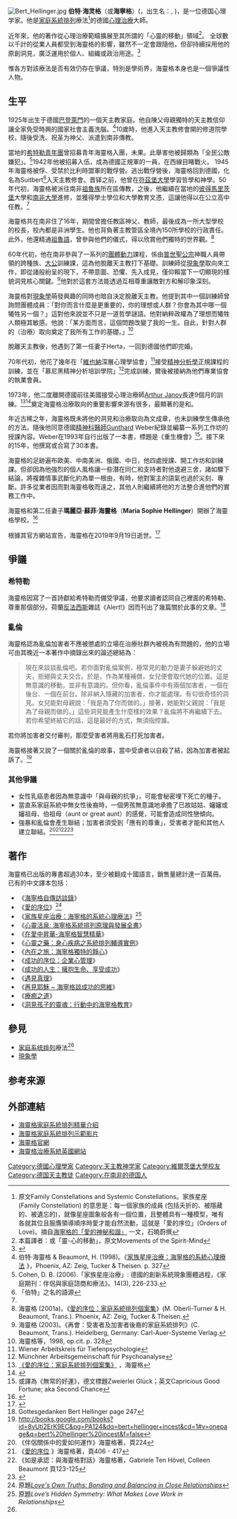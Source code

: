 {{orphan|time=2014-02-08T05:02:42+00:00}}
[[File:Bert_Hellinger.jpg|thumb]]
'''伯特·海灵格'''（或'''海寧格'''）({{lang-de|Bert Hellinger}}，出生名：{{lang|de|Anton Hellinger}}, {{bd|1925年|12月16日|2019年|9月19日|catIdx=Hellinger}})，是一位德国心理学家。他是[[家庭系統排列|家庭系統排列]]療法<ref name="Constellation">原文Family Constellations and Systemic Constellations。家族星座 (Family Constellation) 的意思是：每一個家族的成員 (包括夭折的、被隱藏的、被遺忘的)，就像星座圖象般各有一個位置，且整體具有一種模型，唯有各就其位且服膺領導順序時愛才能自然流動，這就是「愛的序位」(Orders of Love)。摘自[http://www.iali.com.tw/journal/journal-941111.htm 海寧格的「愛的神秘和諧」] {{Wayback|url=http://www.iali.com.tw/journal/journal-941111.htm |date=20130304112740 }}一文，石曉蔚撰</ref>的德國[[心理治療|心理治療]]大師。

近年來，他的著作從心理治療範疇擴展至其所謂的「心靈的移動」領域<ref>本篇譯者：或「靈-心的移動」，原文Movements of the Spirit-Mind</ref>。
全球數以千計的從業人員都受到海靈格的影響，雖然不一定會跟隨他，但卻持續採用他的原創洞見，廣泛運用於個人、組織或政治用途。<ref>{{cite web |url=http://www.iag-kongress.com/2007/en/ |title=存档副本 |accessdate=2008-09-06 |deadurl=yes |archiveurl=https://web.archive.org/web/20081227200436/http://www.iag-kongress.com/2007/en/ |archivedate=2008-12-27 }}</ref>

惟各方對該療法是否有效仍存在爭議，特別是學術界，海靈格本身也是一個爭議性人物。

== 生平 ==
1925年出生于德國[[巴登|巴登]][[萊門_(巴登－符騰堡州)|萊門]]的一個天主教家庭。他自陳父母親獨特的天主教信仰讓全家免受時興的國家社會主義洗腦。<ref>伯特·海靈格 & Beaumont, H. (1998)。《[http://www.books.com.tw/products/0010175758 家族星座治療：海寧格的系統心理療法] {{Wayback|url=http://www.books.com.tw/products/0010175758 |date=20160203041645 }}》，Phoenix, AZ: Zeig, Tucker & Theisen. p. 327</ref>10歲時，他進入天主教修會開的修道院學校，隨後受洗、祝圣为神父、派遣到南非傳教。

當地的[[希特勒青年團|希特勒青年團]]曾招募青年海靈格​入團，未果。此舉害他被歸類為「全民公敵嫌犯」。<ref name="Cohen2006">Cohen, D. B. (2006).「家族星座治療」: 德國的創新系統現象團體過程，《家庭期刊：伴侶與家庭諮商和療法》。14(3), 226-233.</ref>1942年他被招募入伍，成為德國正規軍的一員，在西線目睹戰火。 1945年海靈格被俘、受禁於比利時盟軍的戰俘營。逃出戰俘營後，海靈格回到德國，化名為Suitbert<ref>「伯特」之名的語源</ref>入天主教修會。晋铎之前，他曾在[[维尔茨堡大学|符茲堡大學]]學習哲學和神學。50年代初，海靈格被派往南非[[祖魯族|祖魯族]]所在區傳教，之後，他繼續在當地的[[彼得馬里茨堡|彼得馬里茨堡]]大學和[[南非大學|南非大學]]進修，並獲得學士學位和大學教育文憑，這讓他得以在公立高中任教。<ref name="Cohen2006"/>

海靈格共在南非住了16年，期間曾擔任教區神父、教師，最後成為一所大型學校的校長，校內都是非洲學生。他也背負著主教管區全境內150所學校的行政責任。此外，他還精通[[祖魯語|祖魯語]]，曾參與他們的儀式，得以欣賞他們獨特的世界觀。<ref>海靈格 (2001a)。《[http://baike.baidu.com/view/1892868.htm 愛的序位：家庭系統排列個案集]》(M. Oberli-Turner & H. Beaumont, Trans.).  Phoenix, AZ: Zeig, Tucker & Theisen.</ref>

60年代初，他在南非參與了一系列的[[群体动力学|團體動力]]課程，係由[[普世聖公宗|普世聖公宗]]神職人員帶領的跨種族、[[普世教會合一運動|大公]]訓練課，這為他脫離天主教打下基礎。訓練師從[[現象學|現象學]]取向來工作，即從諸般紛呈的現下，不帶意圖、恐懼、先入成見，僅仰賴當下一切顯現的樣貌洞見核心關鍵。<ref>海靈格 (2003)。《再會：受害者及加害者後裔的家庭系統排列》(C. Beaumont, Trans.).  Heidelberg, Germany: Carl-Auer-Systeme Verlag.</ref>他對於這套方法能透過互相尊重讓敵對方和解印象深刻。

海靈格對[[現象學|現象學]]萌發興趣的同時也暗自決定脫離天主教。他提到其中一個訓練師曾詢問團體成員：「對你而言什麼是更重要的，你的理想或人群？你會為其中哪一個犧牲另一個？」這對他來說並不只是一道哲學謎語。他對納粹政權為了理想而犧牲人類極其敏感。他說：「某方面而言，這個問題改變了我的一生。自此，針對人群的（治療）取向奠定了我所有工作的基礎。」<ref>海靈格等，1998, op.cit. p. 328</ref>

脫離天主教後，他遇到了第一任妻子Herta，一回到德國他們即完婚。

70年代初，他花了幾年在「[[維也納|維也納]]深層心理學協會」<ref>Wiener Arbeitskreis für Tiefenpsychologie</ref>接受[[精神分析學|精神分析學]]正規課程的訓練，並在「慕尼黑精神分析培訓學院」<ref>Münchner Arbeitsgemeinschaft für Psychoanalyse</ref>完成訓練，爾後被接納為他們專業協會的執業會員。

1973年，他二度離開德國前往美國接受心理治療師[[Arthur_Janov|Arthur Janov]]長達9個月的訓練。<ref>[http://www.books.com.tw/products/0010251552 《愛的序位：家庭系統排列個案集》] {{Wayback|url=http://www.books.com.tw/products/0010251552 |date=20150907032944 }}，海靈格</ref><ref>{{Cite web |url=http://books.google.es/books?id=BxdlUyIrVLcC&pg=PA1&dq=arthur+janov+germany&lr=&num=100&as_brr=3&cd=4#v=onepage&q=arthur%20janov%20germany&f=false |title=《家庭系統排列：揭露家庭起源地實用指南》 |access-date=2016-02-02 |archive-date=2014-10-23 |archive-url=https://web.archive.org/web/20141023154914/http://books.google.es/books?id=BxdlUyIrVLcC&pg=PA1&dq=arthur+janov+germany&lr=&num=100&as_brr=3&cd=4#v=onepage&q=arthur%20janov%20germany&f=false |dead-url=yes }}</ref>奠定海靈格治療取向的重要影響來源有很多，最顯著的是{{link-en|Eric Berne|Eric Berne}}和{{link-en|人際溝通分析理論|Transactional Analysis}}。

年近古稀之年，海靈格既未將他的洞見和治療取向為文成章，也未訓練學生傳承他的方法。隨後他同意德國[[精神科醫師|精神科醫師]]Gunthard Weber紀錄並編纂一系列工作坊的授課內容。Weber在1993年自行出版了一本書，標題是《重生機會》<ref>或譯為《無常的好運》，德文標題Zweierlei Glück；英文Capricious Good Fortune; aka Second Chance</ref>。接下來的15年，他撰寫或合寫了30本書。

海靈格的足跡遍布歐美、中南美洲、俄國、中日，他四處授課、開工作坊和訓練課。但卻因為他強烈的個人風格讓一些潛在同仁和支持者對他退避三舍，諸如驟下結論，將複雜情事武斷化約為單一根由，有時，他對案主的語氣也過於尖刻、專斷。許多從業者因而對海靈格敬而遠之，其他人則繼續將他的方法整合進他們的實務工作中。

海靈格和第二任妻子'''瑪麗亞·蘇菲·海靈格'''（'''Maria Sophie Hellinger'''）開辦了海靈格學校。<ref>{{Cite web |url=http://www.hellinger.com/ |title=存档副本 |accessdate=2016-02-02 |archive-date=2016-02-01 |archive-url=https://web.archive.org/web/20160201024624/http://www.hellinger.com/ |dead-url=no }}</ref>

根據其官方網站宣告，海靈格在2019年9月19日逝世。<ref>{{cite web |url=https://www.hellinger.com/zh/%E9%A6%96%E9%A1%B5/ |language=zh-tw |title=Hellinger |publisher= |date= |accessdate=2019-09-21 |archive-date=2019-09-21 |archive-url=https://web.archive.org/web/20190921005557/https://www.hellinger.com/zh/%25E9%25A6%2596%25E9%25A1%25B5/ |dead-url=no }}</ref>
== 爭議 ==
=== 希特勒 ===
海靈格因寫了一首詩獻給希特勒而備受爭議，他要求讀者認同自己裡面的希特勒、尊重那個部分。荷蘭[[反法西斯|反法西斯]]雜誌《Alert!》因而刊出了幾篇關於此事的文章。<ref>Gottesgedanken Bert Hellinger page 247</ref>

=== 亂倫 ===
海靈格認為亂倫加害者不應被懲處的立場在治療社群內被視為有問題的，他的立場可由其晚近一本著作中摘錄出來的論述總結為：

<blockquote>現在來談談亂倫吧。若你面對亂倫案例，極常見的動力是妻子躲避她的丈夫，拒絕與丈夫交合。於是，作為某種補償，女兒便會取代她的位置。這是無意識的移動，並非有意識的。但你看，亂倫事件中有兩個加害者，一個在後台、一個在前台。除非納入隱藏的加害者，你才能處理。有句很奇怪的洞見。女兒能對母親說：「我是為了你而做的。」接著，她能對父親說：「我是為了母親而做的。」這些洞見能產生什麼樣的效果？亂倫將不再繼續下去。若你希望終結它的話，這是最好的方式，無須指控誰。</blockquote>

若你將加害者交付審判，那麼受害者將用亂石打死加害者。

海靈格接著又說了一個關於亂倫的故事，當中受虐者以自殺了結，因為加害者被起訴了。<ref>http://books.google.com/books?id=8vUti2ErK9EC&pg=PA124&dq=bert+hellinger+incest&cd=1#v=onepage&q=bert%20hellinger%20incest&f=false</ref>

=== 其他爭議 ===
*女性乳癌患者因為無意識中「與母親的抗爭」，可能會秘密埋下死亡的種子。
*當直系家庭系統中無女性後裔時，一個男孩無意識地承擔了已故姑姑、嬸嬸或嬸祖母、伯祖母（aunt or great aunt）的感覺，可能會造成同性戀傾向。
*強暴和亂倫會產生聯結；加害者須受到「應有的尊重」，受害者才能和其他人建立聯結。<ref>《伴侶關係中的愛如何運作》海靈格著，頁224</ref><ref>《[http://www.books.com.tw/products/0010251552 愛的序位] {{Wayback|url=http://www.books.com.tw/products/0010251552 |date=20150907032944 }}》海靈格著，頁406 - 417</ref><ref>《如是承認：與海靈格對話》海靈格著，Gabriele Ten Hövel, Colleen Beaumont 頁123-125</ref><ref>{{Cite web |url=http://skepdic.com/therapy.html |title=存档副本 |accessdate=2016-02-01 |archive-date=2016-03-02 |archive-url=https://web.archive.org/web/20160302202741/http://www.skepdic.com/therapy.html |dead-url=no }}</ref>

== 著作 ==
海靈格已出版的專書超過30本，至少被翻成十國語言，銷售量總計達一百萬冊。已有的中文譯本包括：
* 《[http://search.books.com.tw/exep/prod_search_redir.php?key=%E4%BC%AF%E7%89%B9%EF%BC%8E%E6%B5%B7%E5%AF%A7%E6%A0%BC&area=mid&item=0010514143&page=1&idx=2&cat=001&pdf=1 海寧格自傳訪談錄]》
* 《[http://search.books.com.tw/exep/prod_search_redir.php?key=%E4%BC%AF%E7%89%B9%EF%BC%8E%E6%B5%B7%E5%AF%A7%E6%A0%BC&area=mid&item=0010251552&page=1&idx=11&cat=001&pdf=0 愛的序位]{{Wayback|url=http://search.books.com.tw/exep/prod_search_redir.php?key=%E4%BC%AF%E7%89%B9%EF%BC%8E%E6%B5%B7%E5%AF%A7%E6%A0%BC&area=mid&item=0010251552&page=1&idx=11&cat=001&pdf=0 |date=20160203035638 }}》<ref>原題''[http://baike.baidu.com/view/1892868.htm Love's Own Truths: Bonding and Balancing in Close Relationships]''</ref>
* 《[http://search.books.com.tw/exep/prod_search_redir.php?key=%E4%BC%AF%E7%89%B9%EF%BC%8E%E6%B5%B7%E5%AF%A7%E6%A0%BC&area=mid&item=0010175758&page=1&idx=5&cat=001&pdf=1 家族星座治療：海寧格的系統心理療法]{{Wayback|url=http://search.books.com.tw/exep/prod_search_redir.php?key=%E4%BC%AF%E7%89%B9%EF%BC%8E%E6%B5%B7%E5%AF%A7%E6%A0%BC&area=mid&item=0010175758&page=1&idx=5&cat=001&pdf=1 |date=20160203051802 }}》<ref>原題''Love’s Hidden Symmetry: What Makes Love Work in Relationships''</ref>
* 《[http://search.books.com.tw/exep/prod_search_redir.php?key=%E4%BC%AF%E7%89%B9%EF%BC%8E%E6%B5%B7%E5%AF%A7%E6%A0%BC&area=mid&item=0010450955&page=1&idx=1&cat=001&pdf=1 心靈活泉: 海寧格系統排列原理與發展全書]{{Wayback|url=http://search.books.com.tw/exep/prod_search_redir.php?key=%E4%BC%AF%E7%89%B9%EF%BC%8E%E6%B5%B7%E5%AF%A7%E6%A0%BC&area=mid&item=0010450955&page=1&idx=1&cat=001&pdf=1 |date=20160203015202 }}》
* 《[http://search.books.com.tw/exep/prod_search_redir.php?key=%E4%BC%AF%E7%89%B9%EF%BC%8E%E6%B5%B7%E5%AF%A7%E6%A0%BC&area=mid&item=0010438181&page=1&idx=4&cat=001&pdf=1 在愛中昇華-海寧格智慧精華]》
* 《[http://search.books.com.tw/exep/prod_search_redir.php?key=%E4%BC%AF%E7%89%B9%EF%BC%8E%E6%B5%B7%E5%AF%A7%E6%A0%BC&area=mid&item=0010458141&page=1&idx=3&cat=001&pdf=1 心靈之藥：身心疾病之系統排列輔導實例]》
* 《[http://search.books.com.tw/exep/prod_search_redir.php?key=%E4%BC%AF%E7%89%B9%EF%BC%8E%E6%B5%B7%E5%AF%A7%E6%A0%BC&area=mid&item=0010458535&page=1&idx=10&cat=001&pdf=0 內在之旅：海寧格獨特的靜心]》
* 《[http://search.books.com.tw/exep/prod_search_redir.php?key=%E4%BC%AF%E7%89%B9%EF%BC%8E%E6%B5%B7%E5%AF%A7%E6%A0%BC&area=mid&item=0010523989&page=1&idx=6&cat=001&pdf=1 成功的序位：企業心管理]》
* 《[http://search.books.com.tw/exep/prod_search_redir.php?key=%E4%BC%AF%E7%89%B9%EF%BC%8E%E6%B5%B7%E5%AF%A7%E6%A0%BC&area=mid&item=0010518150&page=1&idx=8&cat=001&pdf=1 成功的人生：擁抱生命、享受成功]》
* 《[http://search.books.com.tw/exep/prod_search_redir.php?key=%E4%BC%AF%E7%89%B9%EF%BC%8E%E6%B5%B7%E5%AF%A7%E6%A0%BC&area=mid&item=0010514148&page=1&idx=7&cat=001&pdf=1 遇見真理]》
* 《[http://search.books.com.tw/exep/prod_search_redir.php?key=%E4%BC%AF%E7%89%B9%EF%BC%8E%E6%B5%B7%E5%AF%A7%E6%A0%BC&area=mid&item=0010479432&page=1&idx=9&cat=001&pdf=1 再見耶穌 ~ 海寧格談成功的思維]》
* 《[http://www.books.com.tw/products/0010701850 療癒之道]{{Wayback|url=http://www.books.com.tw/products/0010701850 |date=20160201113103 }}》
* 《[http://www.books.com.tw/products/0010677001 洞見孩子的靈魂：行動中的海寧格教育]{{Wayback|url=http://www.books.com.tw/products/0010677001 |date=20160201113105 }}》

==參見==
* [[家庭系统排列|家庭系统排列]]療法<ref name="Constellation"/>
* [[現象學|現象學]]

==参考来源==
<references/>

==外部連結==
* [https://web.archive.org/web/20101123131856/http://cnjiapai.com/html/khfx/2010/0713/1099.html 海靈格家庭系統排列精華介紹]
* [https://www.youtube.com/watch?v=MWf9wWgkGE4 海靈格家庭系統排列示範影片]{{Wayback|url=https://www.youtube.com/watch?v=MWf9wWgkGE4 |date=20190222222935 }}
* [http://www2.hellinger.com/en/home/ 海靈格官網]{{Wayback|url=http://www2.hellinger.com/en/home/ |date=20160206200513 }}
* [http://www.hellinger.co.uk/ 海靈格治療系統英國網站]{{Wayback|url=http://www.hellinger.co.uk/ |date=20160212104752 }}
<!--* [https://www.youtube.com/watch?v=NdEJPPgBhV4 海靈格和巫師唐望]-->

{{Authority control}}
{{DEFAULTSORT:Hellinger, Bert}}
[[Category:德國心理學家|Category:德國心理學家]]
[[Category:天主教神学家|Category:天主教神学家]]
[[Category:維爾茨堡大學校友|Category:維爾茨堡大學校友]]
[[Category:德国天主教徒|Category:德国天主教徒]]
[[Category:在南非的德国人|Category:在南非的德国人]]